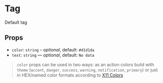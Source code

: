 
<Meta title="Components/Tag" component={Tag} />

# Tag

<Preview>
  <Story name="tag">
    <Tag>Default tag</Tag>
  </Story>
</Preview>

## Props

- `color`: `string` – _optional_, default: `#d1d1da`
- `text`: `string` — _optional_, default: `No data`

> `color` props can be used in two ways: as an action colors build with `theme` (`accent`, `danger`, `success`, `warning`, `notification`, `primary`) or just in HEX/named color formats according to [X11 Colors](https://en.wikipedia.org/wiki/X11_color_names)

<Preview>
  <Story name="with props">
    <Container>
      <Tag color="success" text="success" />
      <Tag color="warning" text="in progress" />
      <Tag color="danger" text="failed" />
      <Tag color="notification" text="starting" />
      <Tag color="primary" text="primary" />
      <Tag text="No data" />
    </Container>
  </Story>
</Preview>

